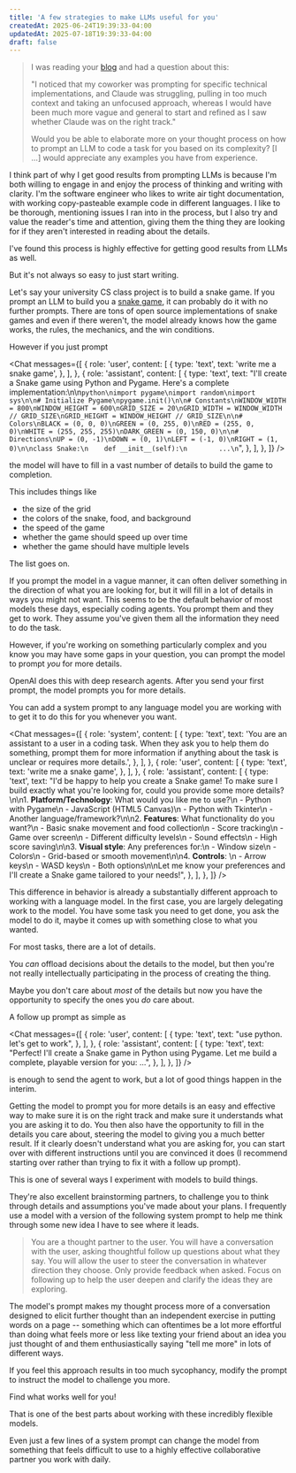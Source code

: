```yaml
---
title: 'A few strategies to make LLMs useful for you'
createdAt: 2025-06-24T19:39:33-04:00
updatedAt: 2025-07-18T19:39:33-04:00
draft: false
---
```



> I was reading your [blog](/posts/2025/who-finds-llms-useful-and-why) and had a question about this:
>
> "I noticed that my coworker was prompting for specific technical implementations, and Claude was struggling, pulling in too much context and taking an unfocused approach, whereas I would have been much more vague and general to start and refined as I saw whether Claude was on the right track."
>
> Would you be able to elaborate more on your thought process on how to prompt an LLM to code a task for you based on its complexity? [I ...] would appreciate any examples you have from experience.

I think part of why I get good results from prompting LLMs is because I'm both willing to engage in and enjoy the process of thinking and writing with clarity.
I'm the software engineer who likes to write air tight documentation, with working copy-pasteable example code in different languages.
I like to be thorough, mentioning issues I ran into in the process, but I also try and value the reader's time and attention, giving them the thing they are looking for if they aren't interested in reading about the details.

I've found this process is highly effective for getting good results from LLMs as well.

But it's not always so easy to just start writing.

Let's say your university CS class project is to build a snake game.
If you prompt an LLM to build you a [snake game](<https://en.wikipedia.org/wiki/Snake_(video_game_genre)>), it can probably do it with no further prompts.
There are tons of open source implementations of snake games and even if there weren't, the model already knows how the game works, the rules, the mechanics, and the win conditions.

However if you just prompt

<Chat
  messages={[
    {
      role: 'user',
      content: [
        {
          type: 'text',
          text: 'write me a snake game',
        },
      ],
    },
    {
      role: 'assistant',
      content: [
        {
          type: 'text',
          text: "I'll create a Snake game using Python and Pygame. Here's a complete implementation:\n\n```python\nimport pygame\nimport random\nimport sys\n\n# Initialize Pygame\npygame.init()\n\n# Constants\nWINDOW_WIDTH = 800\nWINDOW_HEIGHT = 600\nGRID_SIZE = 20\nGRID_WIDTH = WINDOW_WIDTH // GRID_SIZE\nGRID_HEIGHT = WINDOW_HEIGHT // GRID_SIZE\n\n# Colors\nBLACK = (0, 0, 0)\nGREEN = (0, 255, 0)\nRED = (255, 0, 0)\nWHITE = (255, 255, 255)\nDARK_GREEN = (0, 150, 0)\n\n# Directions\nUP = (0, -1)\nDOWN = (0, 1)\nLEFT = (-1, 0)\nRIGHT = (1, 0)\n\nclass Snake:\n    def __init__(self):\n        ...\n```",
        },
      ],
    },
  ]}
/>

the model will have to fill in a vast number of details to build the game to completion.

This includes things like

- the size of the grid
- the colors of the snake, food, and background
- the speed of the game
- whether the game should speed up over time
- whether the game should have multiple levels

The list goes on.

If you prompt the model in a vague manner, it can often deliver something in the direction of what you are looking for, but it will fill in a lot of details in ways you might not want.
This seems to be the default behavior of most models these days, especially coding agents.
You prompt them and they get to work.
They assume you've given them all the information they need to do the task.

However, if you're working on something particularly complex and you know you may have some gaps in your question, you can prompt the model to prompt _you_ for more details.

OpenAI does this with deep research agents.
After you send your first prompt, the model prompts you for more details.

You can add a system prompt to any language model you are working with to get it to do this for you whenever you want.

<Chat
  messages={[
    {
      role: 'system',
      content: [
        {
          type: 'text',
          text: 'You are an assistant to a user in a coding task. When they ask you to help them do something, prompt them for more information if anything about the task is unclear or requires more details.',
        },
      ],
    },
    {
      role: 'user',
      content: [
        {
          type: 'text',
          text: 'write me a snake game',
        },
      ],
    },
    {
      role: 'assistant',
      content: [
        {
          type: 'text',
          text: "I'd be happy to help you create a Snake game! To make sure I build exactly what you're looking for, could you provide some more details?\n\n1. **Platform/Technology**: What would you like me to use?\n   - Python with Pygame\n   - JavaScript (HTML5 Canvas)\n   - Python with Tkinter\n   - Another language/framework?\n\n2. **Features**: What functionality do you want?\n   - Basic snake movement and food collection\n   - Score tracking\n   - Game over screen\n   - Different difficulty levels\n   - Sound effects\n   - High score saving\n\n3. **Visual style**: Any preferences for:\n   - Window size\n   - Colors\n   - Grid-based or smooth movement\n\n4. **Controls**: \n   - Arrow keys\n   - WASD keys\n   - Both options\n\nLet me know your preferences and I'll create a Snake game tailored to your needs!",
        },
      ],
    },
  ]}
/>

This difference in behavior is already a substantially different approach to working with a language model.
In the first case, you are largely delegating work to the model.
You have some task you need to get done, you ask the model to do it, maybe it comes up with something close to what you wanted.

For most tasks, there are a lot of details.

You _can_ offload decisions about the details to the model, but then you're not really intellectually participating in the process of creating the thing.

Maybe you don't care about _most_ of the details but now you have the opportunity to specify the ones you _do_ care about.

A follow up prompt as simple as

<Chat
  messages={[
    {
      role: 'user',
      content: [
        {
          type: 'text',
          text: "use python. let's get to work",
        },
      ],
    },
    {
      role: 'assistant',
      content: [
        {
          type: 'text',
          text: "Perfect! I'll create a Snake game in Python using Pygame. Let me build a complete, playable version for you: ...",
        },
      ],
    },
  ]}
/>

is enough to send the agent to work, but a lot of good things happen in the interim.

Getting the model to prompt you for more details is an easy and effective way to make sure it is on the right track and make sure it understands what you are asking it to do.
You then also have the opportunity to fill in the details you care about, steering the model to giving you a much better result.
If it clearly doesn't understand what you are asking for, you can start over with different instructions until you are convinced it does (I recommend starting over rather than trying to fix it with a follow up prompt).

This is one of several ways I experiment with models to build things.

They're also excellent brainstorming partners, to challenge you to think through details and assumptions you've made about your plans.
I frequently use a model with a version of the following system prompt to help me think through some new idea I have to see where it leads.

> You are a thought partner to the user.
> You will have a conversation with the user, asking thoughtful follow up questions about what they say.
> You will allow the user to steer the conversation in whatever direction they choose.
> Only provide feedback when asked.
> Focus on following up to help the user deepen and clarify the ideas they are exploring.

The model's prompt makes my thought process more of a conversation designed to elicit further thought than an independent exercise in putting words on a page -- something which can oftentimes be a lot more effortful than doing what feels more or less like texting your friend about an idea you just thought of and them enthusiastically saying "tell me more" in lots of different ways.

If you feel this approach results in too much sycophancy, modify the prompt to instruct the model to challenge you more.

Find what works well for you!

That is one of the best parts about working with these incredibly flexible models.

Even just a few lines of a system prompt can change the model from something that feels difficult to use to a highly effective collaborative partner you work with daily.
